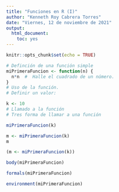 ```yaml
---
title: "Funciones en R (I)"
author: "Kenneth Roy Cabrera Torres"
date: "Viernes, 12 de noviembre de 2021"
output:
  html_document:
    toc: yes
---
```


```r
knitr::opts_chunk$set(echo = TRUE)
```

```r
# Definción de una función simple
miPrimeraFuncion <- function(n) {
  n*n  #  Halle el cuadrado de un número.
}
# Uso de la función.
# Definir un valor:

k <- 10
# Llamado a la función
# Tres forma de llamar a una función

miPrimeraFuncion(k)

m <- miPrimeraFuncion(k)
m

(m <- miPrimeraFuncion(k))
```


```r
body(miPrimeraFuncion)

formals(miPrimeraFuncion)

environment(miPrimeraFuncion)
```
